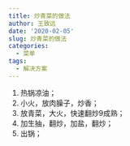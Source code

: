 ```yaml
---
title: 炒青菜的做法
author: 王致远
date: '2020-02-05'
slug: 炒青菜的做法
categories:
  - 菜单
tags:
  - 解决方案
---
```


1. 热锅凉油；
2. 小火，放肉臊子，炒香；
3. 放青菜，大火，快速翻炒9成熟；
4. 加生抽，翻炒，加盐，翻炒；
5. 出锅；
